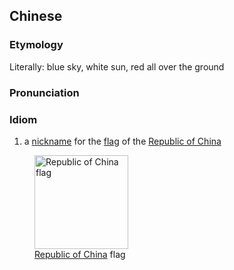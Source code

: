 {{also|青天白日满地红}}
==Chinese==
{{zh-forms|s=青天白日满地红|type=2221}}

===Etymology===
Literally: blue sky, white sun, red all over the ground

===Pronunciation===
{{zh-pron
|m=qīngtiān báirì mǎndì hóng
|cat=id
}}

===Idiom===
{{zh-idiom}}

# a [[nickname]] for the [[flag]] of the [[Republic of China]]

[[Image:Flag of the Republic of China.svg|150px|thumb|right|[[Republic of China]] flag]]